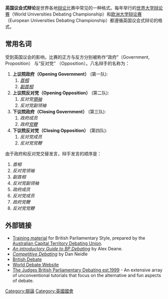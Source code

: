 {{无来源|time=2022-5-7}}
'''英国议会式辩论'''是世界各地[[辩论|辩论]]比赛中常见的一种格式。每年举行的[[世界大学辩论赛|世界大学辩论赛]]（World Universities Debating Championship）和[[欧洲大学辩论赛|欧洲大学辩论赛]]（European Universities Debating Championship）都遵循英国议会式辩论的格式。

==常用名词==
受到英国议会的影响，比赛的正方与反方分别被称作“政府”（Government, Proposition） 与“反对党” （Opposition）。八名辩手的名称为：

#'''上议院政府（Opening Government）''' (第一队):
##''[[首相|首相]]''
##''[[副首相|副首相]]''
#'''上议院反对党（Opening Opposition）''' (第二队):
##''反对党[[黨魁|領袖]]''
##''反对党副领袖''
#'''下议院政府（Closing Government）''' (第三队):
##''政府成员''
##''政府[[党鞭|党鞭]]''
#'''下议院反对党（Closing Opposition）''' (第四队):
##''反对党成员''
##''反对党党鞭''

由于政府和反对党交替发言，辩手发言的顺序是：

#''首相''
#''反对党领袖''
#''副首相''
#''反对党副领袖''
#''政府成员''
#''反对党成员''
#''政府党鞭''
#''反对党党鞭''

==外部链接==
*[https://web.archive.org/web/20130410185935/http://www.actdu.org.au/docs/british_parl.html Training material] for British Parliamentary Style, prepared by the [[Australian_Capital_Territory_Debating_Union|Australian Capital Territory Debating Union]].
*[https://web.archive.org/web/20070129054121/http://www.britishdebate.com/universities/resources/guide_deane.pdf ''An introductory Guide to BP Debating''] by Alex Deane.
*[https://archive.is/20070710071602/http://www.britishdebate.com/universities/resources/neidle.asp ''Competitive Debating'']  by Dan Neidle
*[https://web.archive.org/web/20170424232521/http://britishdebate.com/ British Debate]
*[https://web.archive.org/web/20120424202856/http://flynn.debating.net/ World Debate Website]
*[http://www.the-judges.com/ The Judges British Parliamentary Debating est.1999] - An extensive array of unconventional tutorials that focus on the alternative and fun aspects of debate.

{{Debate}}
[[Category:辯論|Category:辯論]]
[[Category:英國國會|Category:英國國會]]